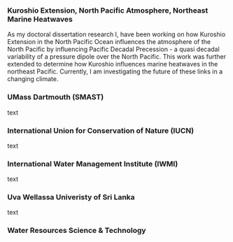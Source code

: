 ### Kuroshio Extension, North Pacific Atmosphere, Northeast Marine Heatwaves

As my doctoral dissertation research I, have been working on how Kuroshio Extension in the North Pacific Ocean influences the atmosphere of the North Pacific by influencing Pacific Decadal Precession - a quasi decadal variability of a pressure dipole over the North Pacific. This work was further extended to determine how Kuroshio influences marine heatwaves in the northeast Pacific. Currently, I am investigating the future of these links in a changing climate.

### UMass Dartmouth (SMAST)

text

### International Union for Conservation of Nature (IUCN)

text

### International Water Management Institute (IWMI)

text

### Uva Wellassa Univeristy of Sri Lanka

text

### Water Resources Science & Technology
